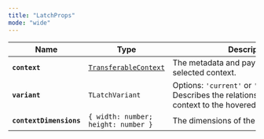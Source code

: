 ```yaml
---
title: "LatchProps"
mode: "wide"
---
```


| Name                    | Type                                                                                       | Description                                                                                                                |
| ----------------------- | ------------------------------------------------------------------------------------------ | -------------------------------------------------------------------------------------------------------------------------- |
| **`context`**           | [`TransferableContext`](https://dapplets.mintlify.app/api-references/transferable-context) | The metadata and payload of the selected context.                                                                          |
| **`variant`**           | `TLatchVariant`                                                                            | Options: `'current'` or `'parent'` or `'child'`. Describes the relationship of the current context to the hovered context. |
| **`contextDimensions`** | `{ width: number; height: number }`                                                        | The dimensions of the context.                      |